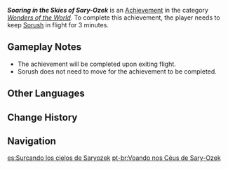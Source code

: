 {{Achievement Infobox
|id           = 81336
|order id     = 1323
|category     = Wonders of the World
|description  = Keep Sorush in flight for a while.
|requirements = Keep Sorush in flight for 3 minutes.
|primogems    = 5
|type         = Exploration
|hidden       = 1
|topic        = Sorush (Gadget)
}}
'''''Soaring in the Skies of Sary-Ozek''''' is an [[Achievement]] in the category ''[[Wonders of the World]]''. To complete this achievement, the player needs to keep [[Sorush (Gadget)|Sorush]] in flight for 3 minutes.

==Gameplay Notes==
* The achievement will be completed upon exiting flight.
* Sorush does not need to move for the achievement to be completed.
<!--
==Trivia==
*
-->
==Other Languages==
{{Other Languages
|en      = Soaring in the Skies of Sary-Ozek
|zhs     = 在萨雷-奥杰卡的天空翱翔
|zhs_rm  = Zài Sàléi - Àojiékǎ de Tiānkōng Áoxiáng
|zht     = 在薩雷-奧傑卡的天空翱翔
|zht_rm  = Zài Sàléi - Àojiékǎ de Tiānkōng Áoxiáng
|zh_tl   = 
|ja      = サリオゼクの空を翔ける
|ja_rm   = Sari Ozeku no Sora wo Kakeru
|ja_tl   = Soaring in the Skies of Sary-Ozek
|ko      = 난다 날아
|ko_rm   = 
|ko_tl   = 
|es      = Surcando los cielos de Saryozek
|es_tl   = Soaring Through the Skies of Sary-Ozek
|fr      = Dans le ciel de Sary-Ozek
|fr_tl   = In the Sky of Sary-Ozek
|ru      = Кружение в небе над Паре-Ожеком
|ru_tl   = Circling in the Sky Over Sary-Ozek
|th      = บินเหินบนท้องฟ้าของ Sary-Ozek
|th_rm   = 
|th_tl   = 
|vi      = Tung Cánh Trong Bầu Trời Của Sary-Ozek
|vi_tl   = 
|de      = Aufstieg in die Lüfte von Sary-Ozek
|de_tl   = Ascension into the Skies of Sary-Ozek
|id      = Melebarkan Sayap di Langit Sary-Ozek
|id_tl   = Spreading Wings in the Sky of Sary-Ozek
|pt      = Voando nos Céus de Sary-Ozek
|pt_tl   = 
|tr      = Sary-Ozek Semalarında Uçmak
|tr_tl   = Flying in the Skies of Sary-Ozek
|it      = Volo nei cieli di Sary-Ozek
|it_tl   = 
}}

==Change History==
{{Change History|3.6}}
<!--
==References==
{{Reflist}}
-->
==Navigation==
{{Achievement Navbox}}

[[es:Surcando los cielos de Saryozek]]
[[pt-br:Voando nos Céus de Sary-Ozek]]